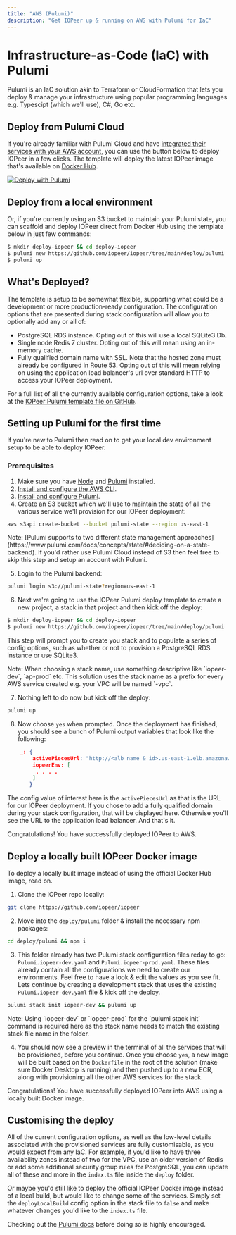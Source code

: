 ```yaml
---
title: "AWS (Pulumi)"
description: "Get IOPeer up & running on AWS with Pulumi for IaC"
---
```


# Infrastructure-as-Code (IaC) with Pulumi

Pulumi is an IaC solution akin to Terraform or CloudFormation that lets you deploy & manage your infrastructure using popular programming languages e.g. Typescipt (which we'll use), C#, Go etc.

## Deploy from Pulumi Cloud

If you're already familiar with Pulumi Cloud and have [integrated their services with your AWS account](https://www.pulumi.com/docs/pulumi-cloud/deployments/oidc/aws/#configuring-openid-connect-for-aws), you can use the button below to deploy IOPeer in a few clicks. 
The template will deploy the latest IOPeer image that's available on [Docker Hub](https://hub.docker.com/r/iopeer/iopeer).

[![Deploy with Pulumi](https://get.pulumi.com/new/button.svg)](https://app.pulumi.com/new?template=https://github.com/iopeer/iopeer/tree/main/deploy/pulumi)

## Deploy from a local environment

Or, if you're currently using an S3 bucket to maintain your Pulumi state, you can scaffold and deploy IOPeer direct from Docker Hub using the template below in just few commands:

```bash
$ mkdir deploy-iopeer && cd deploy-iopeer 
$ pulumi new https://github.com/iopeer/iopeer/tree/main/deploy/pulumi
$ pulumi up
```

## What's Deployed?

The template is setup to be somewhat flexible, supporting what could be a development or more production-ready configuration.
The configuration options that are presented during stack configuration will allow you to optionally add any or all of:

* PostgreSQL RDS instance. Opting out of this will use a local SQLite3 Db.
* Single node Redis 7 cluster. Opting out of this will mean using an in-memory cache.
* Fully qualified domain name with SSL. Note that the hosted zone must already be configured in Route 53. 
Opting out of this will mean relying on using the application load balancer's url over standard HTTP to access your IOPeer deployment.

For a full list of all the currently available configuration options, take a look at the [IOPeer Pulumi template file on GitHub](https://github.com/iopeer/iopeer/tree/main/deploy/pulumi/Pulumi.yaml).

## Setting up Pulumi for the first time

If you're new to Pulumi then read on to get your local dev environment setup to be able to deploy IOPeer.

### Prerequisites

1. Make sure you have [Node](https://nodejs.org/en/download) and [Pulumi](https://www.pulumi.com/docs/install/) installed.
2. [Install and configure the AWS CLI](https://docs.aws.amazon.com/cli/latest/userguide/getting-started-install.html).   
3. [Install and configure Pulumi](https://www.pulumi.com/docs/clouds/aws/get-started/begin/).   
4. Create an S3 bucket which we'll use to maintain the state of all the various service we'll provision for our IOPeer deployment:

```bash
aws s3api create-bucket --bucket pulumi-state --region us-east-1
```

<Tip>
    Note: [Pulumi supports to two different state management approaches](https://www.pulumi.com/docs/concepts/state/#deciding-on-a-state-backend). 
    If you'd rather use Pulumi Cloud instead of S3 then feel free to skip this step and setup an account with Pulumi.
</Tip>

5. Login to the Pulumi backend:

```bash
pulumi login s3://pulumi-state?region=us-east-1
```
6. Next we're going to use the IOPeer Pulumi deploy template to create a new project, a stack in that project and then kick off the deploy:

```bash
$ mkdir deploy-iopeer && cd deploy-iopeer 
$ pulumi new https://github.com/iopeer/iopeer/tree/main/deploy/pulumi
```

This step will prompt you to create you stack and to populate a series of config options, such as whether or not to provision a PostgreSQL RDS instance or use SQLite3.

<Tip>
    Note: When choosing a stack name, use something descriptive like `iopeer-dev`, `ap-prod` etc. 
    This solution uses the stack name as a prefix for every AWS service created    
    e.g. your VPC will be named `<stack name>-vpc`.
</Tip>

7. Nothing left to do now but kick off the deploy:

```bash
pulumi up
```

8. Now choose `yes` when prompted. Once the deployment has finished, you should see a bunch of Pulumi output variables that look like the following:
```json
    _: {
        activePiecesUrl: "http://<alb name & id>.us-east-1.elb.amazonaws.com"
        iopeerEnv: [
         . . . .
        ]
       }
```

The config value of interest here is the `activePiecesUrl` as that is the URL for our IOPeer deployment. 
If you chose to add a fully qualified domain during your stack configuration, that will be displayed here. 
Otherwise you'll see the URL to the application load balancer. And that's it. 

Congratulations! You have successfully deployed IOPeer to AWS.

## Deploy a locally built IOPeer Docker image

To deploy a locally built image instead of using the official Docker Hub image, read on.

1. Clone the IOPeer repo locally:

```bash
git clone https://github.com/iopeer/iopeer
```
2. Move into the `deploy/pulumi` folder & install the necessary npm packages:

```bash
cd deploy/pulumi && npm i
```
3. This folder already has two Pulumi stack configuration files reday to go: `Pulumi.iopeer-dev.yaml` and `Pulumi.iopeer-prod.yaml`. 
These files already contain all the configurations we need to create our environments. Feel free to have a look & edit the values as you see fit.
Lets continue by creating a development stack that uses the existing `Pulumi.iopeer-dev.yaml` file & kick off the deploy.

```bash
pulumi stack init iopeer-dev && pulumi up
```

<Tip>
    Note: Using `iopeer-dev` or `iopeer-prod` for the `pulumi stack init` command is required here as the stack name needs to match the existing stack file name in the folder. 
</Tip>

4. You should now see a preview in the terminal of all the services that will be provisioned, before you continue. 
Once you choose `yes`, a new image will be built based on the `Dockerfile` in the root of the solution (make sure Docker Desktop is running) and then pushed up to a new ECR, along with provisioning all the other AWS services for the stack.

Congratulations! You have successfully deployed IOPeer into AWS using a locally built Docker image.

## Customising the deploy

All of the current configuration options, as well as the low-level details associated with the provisioned services are fully customisable, as you would expect from any IaC. 
For example, if you'd like to have three availability zones instead of two for the VPC, use an older version of Redis or add some additional security group rules for PostgreSQL, you can update all of these and more in the `index.ts` file inside the `deploy` folder.

Or maybe you'd still like to deploy the official IOPeer Docker image instead of a local build, but would like to change some of the services. Simply set the `deployLocalBuild` config option in the stack file to `false` and make whatever changes you'd like to the `index.ts` file.   

Checking out the [Pulumi docs](https://www.pulumi.com/docs/clouds/aws/) before doing so is highly encouraged.
